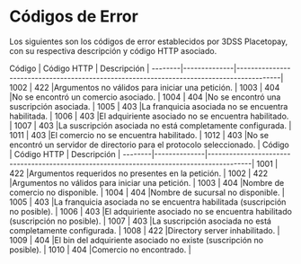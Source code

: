 # Códigos de Error

Los siguientes son los códigos de error establecidos por 3DSS Placetopay, con su respectiva descripción y código HTTP asociado.

<Tabs>
  <Tabs.Item title="Códigos de error API de sesión">
 Código  | Código HTTP  | Descripción                                                                              |
 --------|--------------|------------------------------------------------------------------------------------------|
 1002    | 422          |Argumentos no válidos para iniciar una petición.                                          |
 1003    | 404          |No se encontró un comercio asociado.                                                      |
 1004    | 404          |No se encontró una suscripción asociada.                                                  |
 1005    | 403          |La franquicia asociada no se encuentra habilitada.                                        |
 1006    | 403          |El adquiriente asociado no se encuentra habilitado.                                       |
 1007    | 403          |La suscripción asociada no está completamente configurada.                                |
 1011    | 403          |El comercio no se encuentra habilitado.                                                   |
 1012    | 403          |No se encontró un servidor de directorio para el protocolo seleccionado.                  |
  </Tabs.Item>
  <Tabs.Item title="Códigos de error API de comercios y sucursales">
 Código  | Código HTTP  | Descripción                                                                              |
 --------|--------------|------------------------------------------------------------------------------------------|
 1001    | 422          |Argumentos requeridos no presentes en la petición.                                        |
 1002    | 422          |Argumentos no válidos para iniciar una petición.                                          |
 1003    | 404          |Nombre de comercio no disponible.                                                         |
 1004    | 404          |Nombre de sucursal no disponible.                                                         |
 1005    | 403          |La franquicia asociada no se encuentra habilitada (suscripción no posible).               |
 1006    | 403          |El adquiriente asociado no se encuentra habilitado (suscripción no posible).              |
 1007    | 403          |La suscripción asociada no está completamente configurada.                                |
 1008    | 422          |Directory server inhabilitado.                                                            |
 1009    | 404          |El bin del adquiriente asociado no existe (suscripción no posible).                       |
 1010    | 404          |Comercio no encontrado.                                                                   |
  </Tabs.Item>
</Tabs>

